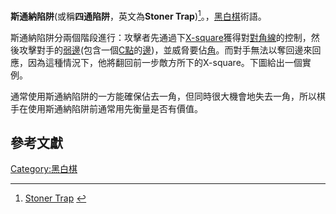 '''斯通納陷阱'''(或稱'''四通陷阱'''，英文為'''Stoner Trap''')<ref>[http://www.disco.com.hk/disco.com.hk/4strategy/main4_right04_08.htm Stoner Trap] {{webarchive|url=https://web.archive.org/web/20081008045438/http://www.disco.com.hk/disco.com.hk/4strategy/main4_right04_08.htm |date=2008-10-08 }}</ref>。，[[黑白棋|黑白棋]]術語。

斯通納陷阱分兩個階段進行：攻擊者先通過下[[星位_(黑白棋)|X-square]]獲得對[[對角線_(黑白棋)|對角線]]的控制，然後攻擊對手的[[不平衡邊_(黑白棋)|弱邊]](包含一個[[C位_(黑白棋)|C點]]的[[邊_(黑白棋)|邊]])，並威脅要佔[[角_(黑白棋)|角]]。而對手無法以奪回邊來回應，因為這種情況下，他將翻回前一步敵方所下的X-square。下圖給出一個實例。

{{Reversi diagram small|=
| tcenter
| 
|=
 1 | | | |X|X|X|X| |=
 2 | | |X|O|O|X| | |=
 3 | | |X|X|O| |X| |=
 4 |X| |X|X|O|X| | |=
 5 |X|X|X|X|X|O| | |=
 6 |X|O|X|X|X|O| | |=
 7 | | |O|X|X|X| | |=
 8 | | |O| |X|X|X| |=
    a b c d e f g h  
| <center>原本局面</center>
}}

{{Reversi diagram small|=
| tcenter
| 
|=
 1 | | | |X|X|X|X| |=
 2 | | |X|O|O|X| | |=
 3 | | |X|X|O| |X| |=
 4 |X| |X|X|O|X| | |=
 5 |X|X|X|o|X|O| | |=
 6 |X|O|o|X|X|O| | |=
 7 | |o|O|X|X|X| | |=
 8 | | |O| |X|X|X| |=
    a b c d e f g h  
| <center>白方下b7(X-square)控制對角線</center>
}}

{{Reversi diagram small|=
| tcenter
| 
|=
 1 | | | |X|X|X|X| |=
 2 | | |X|O|O|X| | |=
 3 | | |X|X|O| |X| |=
 4 |X| |X|X|X|X| | |=
 5 |X|X|X|O|X|X| | |=
 6 |X|O|O|o|X|X|X| |=
 7 | |O|O|o|X|X| | |=
 8 | | |O|o|X|X|X| |=
    a b c d e f g h  
| <center>無論黑方下在哪裡(此例是g6)，白方也可下在d8迫使黑方進行角交換</center>
}}

{{Reversi diagram small|=
| tcenter
| 
|=
 1 | | | |X|X|X|X| |=
 2 | | |X|O|O|X| | |=
 3 | | |X|X|O| |X| |=
 4 |X| |X|X|X|X| | |=
 5 |X|X|X|x|X|X| | |=
 6 |X|O|x|O|X|X|X| |=
 7 | |x|O|O|X|X| | |=
 8 |x| |O|O|X|X|X| |=
    a b c d e f g h  
| <center>黑方只好佔角</center>
}}

{{Reversi diagram small|=
| tcenter
| 
|=
 1 | | | |X|X|X|X| |=
 2 | | |X|O|O|X| | |=
 3 | | |X|X|O| |X| |=
 4 |X| |X|X|X|X| | |=
 5 |X|X|X|X|X|X| | |=
 6 |X|O|X|O|X|X|X| |=
 7 | |X|O|O|X|X| | |=
 8 |X| |O|O|o|o|o|o|=
    a b c d e f g h  
| <center>白方也佔一角，到此，角交換完成</center>
}}

通常使用斯通納陷阱的一方能確保佔去一角，但同時很大機會地失去一角，所以棋手在使用斯通納陷阱前通常用先衡量是否有價值。


== 參考文獻 ==
<div class="references-small">
<references />
</div>


[[Category:黑白棋|Category:黑白棋]]